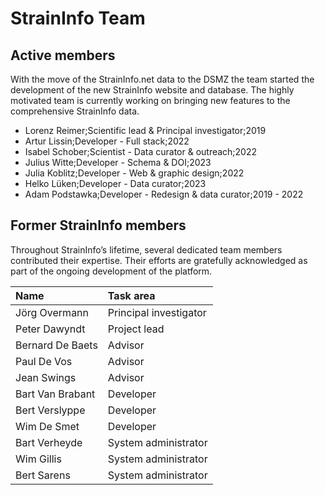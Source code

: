 
<Container>

# StrainInfo Team

## Active members

With the move of the StrainInfo.net data to the DSMZ the team
started the development of the new StrainInfo website and database.
The highly motivated team is currently working on bringing new features
to the comprehensive StrainInfo data.

- Lorenz Reimer;Scientific lead & Principal investigator;2019
- Artur Lissin;Developer - Full stack;2022
- Isabel Schober;Scientist - Data curator & outreach;2022
- Julius Witte;Developer - Schema & DOI;2023
- Julia Koblitz;Developer - Web & graphic design;2022
- Helko Lüken;Developer - Data curator;2023
- Adam Podstawka;Developer - Redesign & data curator;2019 - 2022

</Container>
<Container>

## Former StrainInfo members

Throughout StrainInfo’s lifetime, several dedicated team members contributed
their expertise. Their efforts are gratefully acknowledged as part
of the ongoing development of the platform.

| Name             | Task area              |
| :--------------- | :--------------------- |
| Jörg Overmann    | Principal investigator |
| Peter Dawyndt    | Project lead           |
| Bernard De Baets | Advisor                |
| Paul De Vos      | Advisor                |
| Jean Swings      | Advisor                |
| Bart Van Brabant | Developer              |
| Bert Verslyppe   | Developer              |
| Wim De Smet      | Developer              |
| Bart Verheyde    | System administrator   |
| Wim Gillis       | System administrator   |
| Bert Sarens      | System administrator   |

</Container>
